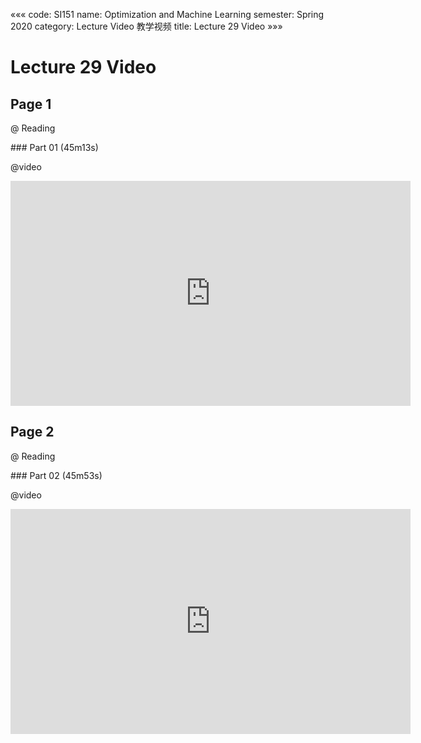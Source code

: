 «««
code: SI151
name: Optimization and Machine Learning
semester: Spring 2020
category: Lecture Video 教学视频
title: Lecture 29 Video
»»»

# Lecture 29 Video

## Page 1

@ Reading

<div class="markdown-body">
### Part 01 (45m13s)
</div>

@video

<iframe src="https://watchsb.com/e/wvzddxq21cyp.html" frameborder=0 marginwidth=0 marginheight=0 scrolling=no width=640 height=360 allowfullscreen></iframe>


## Page 2

@ Reading

<div class="markdown-body">
### Part 02 (45m53s)
</div>

@video

<iframe src="https://watchsb.com/e/vivr7dgbq7e6.html" frameborder=0 marginwidth=0 marginheight=0 scrolling=no width=640 height=360 allowfullscreen></iframe>


